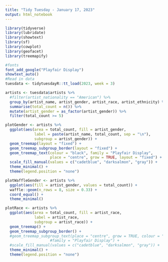 ```yaml
---
title: "Tidy Tuesday - January 17, 2023"
output: html_notebook
---
```

```r
library(tidyverse)
library(lubridate)
library(showtext)
library(sf)
library(cowplot)
library(geofacet)
library(treemapify)

#fonts
font_add_google("Playfair Display")
showtext_auto()
#Read in data
tuesdata <- tidytuesdayR::tt_load(2023, week = 3)
```

```r
artists <- tuesdata$artists %>%
  #filter(artist_nationality == "American") %>%
  group_by(artist_name, artist_gender, artist_race, artist_ethnicity) %>%
  summarise(total_count = n()) %>%
  mutate(artist_gender = as_factor(artist_gender)) %>%
  filter(total_count >= 5)
```

```r
plotGender <- artists %>%
  ggplot(aes(area = total_count, fill = artist_gender, 
             label = paste(artist_name, total_count, sep = "\n"),
             subgroup = artist_gender)) +
  geom_treemap(layout = "fixed") +
  geom_treemap_subgroup_border(layout = "fixed") +
  geom_treemap_text(colour = "black", family = "Playfair Display", 
                    place = "centre", grow = TRUE, layout = "fixed") +
  scale_fill_manual(values = c("cadetblue", "darksalmon", "gray")) +
  theme_minimal() +
  theme(legend.position = "none")

plotWaffleGender <- artists %>%
  ggplot(aes(fill = artist_gender, values = total_count)) +
  waffle::geom(n_rows = 8, size = 0.33) + 
  coord_equal() + 
  theme_minimal()
```

```r
plotRace <- artists %>%
  ggplot(aes(area = total_count, fill = artist_race, 
             label = artist_race,
             subgroup = artist_race)) +
  geom_treemap() +
  geom_treemap_subgroup_border() +
  #geom_treemap_subgroup_text(place = "centre", grow = TRUE, colour = "black", 
                    #family = "Playfair Display") +
  #scale_fill_manual(values = c("cadetblue", "darksalmon", "gray")) +
  theme_minimal() +
  theme(legend.position = "none")
```